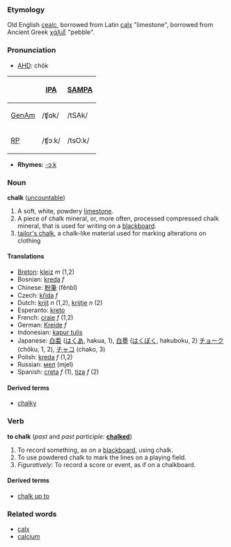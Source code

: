 ===Etymology===
Old English [[cealc]], borrowed from Latin [[calx]] "limestone", borrowed from Ancient Greek [[χάλιξ]] "pebble".

===Pronunciation===
*[[w:AHD|AHD]]: chôk

{| border=1 cellpadding=5
! !! [[w:International Phonetic Alphabet|IPA]] !! [[w:SAMPA|SAMPA]]
|-
! [[GenAm]]
| /ʧɑk/ || /tSAk/
|-
! [[RP]]
| /ʧɔːk/ || /tsO:k/
|}

*'''Rhymes:''' [[Rhymes:English:-ɔːk|-ɔːk]]

===Noun===
'''chalk''' ([[uncountable]])

#A soft, white, powdery [[limestone]].
#A piece of chalk mineral, or, more often, processed compressed chalk mineral, that is used for writing on a [[blackboard]].
#[[tailor's chalk]], a chalk-like material used for marking alterations on clothing 

====Translations====
*[[Breton]]: [[kleiz]] ''m'' (1,2)
*Bosnian: [[kreda]] ''f''
*Chinese: [[粉筆]] (fěnbǐ)
*Czech: [[křída]] ''f''
*Dutch: [[krijt]] ''n'' (1,2), [[krijtje]] ''n'' (2)
*Esperanto: [[kreto]]
*French: [[craie]] ''f'' (1,2)
*German: [[Kreide]] ''f''
*Indonesian: [[kapur tulis]]
*Japanese: [[白亜]] ([[はくあ]], hakua, 1), [[白墨]] ([[はくぼく]], hakuboku, 2) [[チョーク]] (chōku, 1, 2), [[チャコ]] (chako, 3)
*Polish: [[kreda]] ''f'' (1,2)
*Russian: [[мел]] (mjel) 
*Spanish: [[creta]] ''f'' (1), [[tiza]] ''f'' (2)

====Derived terms====
*[[chalky]]

===Verb===
'''to chalk''' (''past'' and ''past participle:'' '''[[chalked]]''')

#To record something, as on a [[blackboard]], using chalk.
#To use powdered chalk to mark the lines on a playing field.
#''Figuratively'': To record a score or event, as if on a chalkboard.

====Derived terms====
*[[chalk up to]]

===Related words===
*[[calx]]
*[[calcium]]